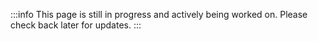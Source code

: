 :::info
This page is still in progress and actively being worked on. Please check back later for updates.
:::
